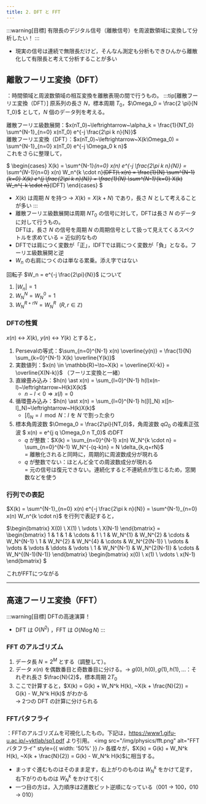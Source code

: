 ```yaml
---
title: 2. DFT と FFT
---
```


:::warning[目標]
有限長のデジタル信号（離散信号）を周波数領域に変換して分析したい！
:::
- 現実の信号は連続で無限長だけど，そんなん測定も分析もできひんから離散化して有限長と考えて分析することが多い

## 離散フーリエ変換（DFT）
：時間領域と周波数領域の相互変換を離散表現の間で行うもの。
:::tip[離散フーリエ変換（DFT）]
原系列の長さ $N$，標本周期 $T_0$，$\Omega_0 = \frac{2 \pi}{N T_0}$ として，$N$ 個のデータ列を考える。

離散フーリエ級数展開：$x(nT_0)~\leftrightarrow~\alpha_k = \frac{1}{NT_0} \sum^{N-1}_{n=0} x(nT_0) e^{-j \frac{2\pi k n}{N}}$  
離散フーリエ変換（DFT）：$x(nT_0)~\leftrightarrow~X(k\Omega_0) = \sum^{N-1}_{n=0} x(nT_0) e^{-j \Omega_0 k n}$  
これをさらに整理して，

$
\begin{cases} 
X(k) = \sum^{N-1}_{n=0} x(n) e^{-j \frac{2\pi k n}{N}} = \sum^{N-1}_{n=0} x(n) W_n^{k \cdot n}~~(DFT)\\
x(n) = \frac{1}{N} \sum^{N-1}_{k=0} X(k) e^{j \frac{2\pi k n}{N}} = \frac{1}{N} \sum^{N-1}_{k=0} X(k) W_n^{-k \cdot n}~~(IDFT)
\end{cases}
$
- $X(k)$ は周期 $N$ を持つ $\to$ $X(k) = X(k + N)$ であり，長さ $N$ として考えることが多い
:::
- 離散フーリエ級数展開は周期 $NT_0$ の信号に対して，DFTは長さ $N$ のデータに対して行うもの。  
DFTは，長さ $N$ の信号を周期 $N$ の周期信号として扱って見えてくるスペクトルを求めている = 近似的なもの
- DFTでは肩につく変数が「正」，IDFTでは肩につく変数が「負」となる。フーリエ級数展開と逆
- $W_n$ の右肩につくのは単なる累乗。添え字ではない

回転子 $W_n = e^{-j \frac{2\pi}{N}}$ について
1. $|W_n| = 1$
2. $W_N^N = W_N^0 = 1$
3. $W_N^{R+rN} = W_N^R~~(R,r \in \mathbb{Z})$

### DFTの性質
$x(n)~\leftrightarrow~X(k),~y(n)~\leftrightarrow~Y(k)$ とすると，
1. Persevalの等式：$\sum_{n=0}^{N-1} x(n) \overline{y(n)} = \frac{1}{N} \sum_{k=0}^{N-1} X(k) \overline{Y(k)}$
2. 実数値列：$x(n) \in \mathbb{R}~\to~X(k) = \overline{X(-k)} = \overline{X(N-k)}$ （フーリエ変換と一緒）
3. 直線畳み込み：$h(n) \ast x(n) = \sum_{l=0}^{N-1} h(l)x(n-l)~\leftrightarrow~H(k)X(k)$
    - $n-l < 0 \Rightarrow x(l) = 0$
4. 循環畳み込み：$h(n) \ast x(n) = \sum_{l=0}^{N-1} h([l]_N) x([n-l]_N)~\leftrightarrow~H(k)X(k)$
    - $[l]_N = l \mod N$：$l$ を $N$ で割った余り
5. 標本角周波数 $\Omega_0 = \frac{2\pi}{NT_0}$，角周波数 $q\Omega_0$ の複素正弦波 $ x(n) = e^{j q \Omega_0 n T_0}$ のDFT  
    - $q$ が整数：$X(k) = \sum_{n=0}^{N-1} x(n) W_N^{k \cdot n} = \sum_{n=0}^{N-1} W_N^{-(q-k)n} = N \delta_{k,q+rN}$  
    = 離散化されると同時に，周期的に周波数成分が現れる
    - $q$ が整数でない：ほとんど全ての周波数成分が現れる   
    = 元の信号は復元できない。連続化すると不連続点が生じるため，窓関数などを使う

### 行列での表記
$X(k) = \sum^{N-1}_{n=0} x(n) e^{-j \frac{2\pi k n}{N}} = \sum^{N-1}_{n=0} x(n) W_n^{k \cdot n}$ を行列で表記すると，

$\begin{bmatrix}
X(0) \\
X(1) \\
\vdots \\
X(N-1)
\end{bmatrix} = \begin{bmatrix}
1 & 1 & 1 & \cdots & 1 \\
1 & W_N^{1} & W_N^{2} & \cdots & W_N^{N-1} \\
1 & W_N^{2} & W_N^{4} & \cdots & W_N^{2(N-1)} \\
\vdots & \vdots & \vdots & \ddots & \vdots \\
1 & W_N^{N-1} & W_N^{2(N-1)} & \cdots & W_N^{(N-1)(N-1)}
\end{bmatrix}
\begin{bmatrix}
x(0) \\
x(1) \\
\vdots \\
x(N-1)
\end{bmatrix}
$

これがFFTにつながる

---

## 高速フーリエ変換（FFT）
:::warning[目標]
DFTの高速演算！
- DFT は $O(N^2)$ ，FFT は $O(N \log N)$
:::
### FFT のアルゴリズム
1. データ長 $N = 2^M$ とする（調整して）。
2. データ $x(n)$ を偶数番目と奇数番目に分ける。$\to$ $g(0),h(0),g(1),h(1),\dots$：それぞれ長さ $\frac{N}{2}$，標本周期 $2T_0$
3. ここで計算すると，$X(k) = G(k) + W_N^k H(k), ~X(k + \frac{N}{2}) = G(k) - W_N^k H(k)$ がわかる  
$\to$ 2つの DFT の計算に分けられる

### FFTバタフライ
：FFTのアルゴリズムを可視化したもの。下記は，https://www1.gifu-u.ac.jp/~yktlab/sp1.pdf より引用。
<img src="/img/physics/fft.png" alt="FFTバタフライ" style={{ width: '50%' }} />
各蝶々が，$X(k) = G(k) + W_N^k H(k), ~X(k + \frac{N}{2}) = G(k) - W_N^k H(k)$に相当する。
- まっすぐ進むものはそのまま足す，右上がりのものは $W_N^k$ をかけて足す，右下がりのものは $W_N^k$ をかけて引く
- 一つ目の方は，入力順序は2進数ビット逆順になっている（001 $\to$ 100，010 $\to$ 010）